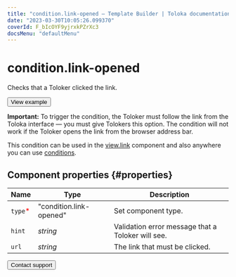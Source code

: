 ```yaml
---
title: "condition.link-opened — Template Builder | Toloka documentation"
date: "2023-03-30T10:05:26.099370"
coverId: F_bIcOYF9yjrxkPZrXc3
docsMenu: "defaultMenu"
---
```


# condition.link-opened

Checks that a Toloker clicked the link.

<Button themeColor="light" view="default" size="l" type="link" url="https://ya.cc/t/ult2m5XH3xPQFX">View example</Button>

**Important:** To trigger the condition, the Toloker must follow the link from the Toloka interface — you must give Tolokers this option. The condition will not work if the Toloker opens the link from the browser address bar.

This condition can be used in the [view.link](/docs/template-builder/reference/view.link) component and also anywhere you can use [conditions](/docs/template-builder/reference/conditions).

## Component properties {#properties}

**Name** | **Type** | **Description**
----- | ----- | -----
`type`<span style="color: red">\*</span> | "condition.link-opened" | Set component type.
`hint` | _string_ | Validation error message that a Toloker will see.
`url` | _string_ | The link that must be clicked.

<Button themeColor="light" view="default" size="l" type="link" url="/docs/guide/troubleshooting/support?form-source=template-builder-reference-condition-link-opened">Contact support</Button>